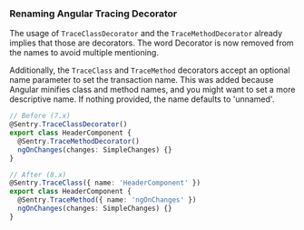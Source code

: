 ### Renaming Angular Tracing Decorator

The usage of `TraceClassDecorator` and the `TraceMethodDecorator` already implies that those are decorators. The word Decorator is now removed from the names to avoid multiple mentioning.

Additionally, the `TraceClass` and `TraceMethod` decorators accept an optional name parameter to set the transaction name. This was added because Angular minifies class and method names, and you might want to set a more descriptive name. If nothing provided, the name defaults to 'unnamed'.

```TypeScript
// Before (7.x)
@Sentry.TraceClassDecorator()
export class HeaderComponent {
  @Sentry.TraceMethodDecorator()
  ngOnChanges(changes: SimpleChanges) {}
}

// After (8.x)
@Sentry.TraceClass({ name: 'HeaderComponent' })
export class HeaderComponent {
  @Sentry.TraceMethod({ name: 'ngOnChanges' })
  ngOnChanges(changes: SimpleChanges) {}
}
```

<Include name="migration/javascript-v8/browser-other-changes" />

<Include name="migration/javascript-v8/general-other-changes" />

